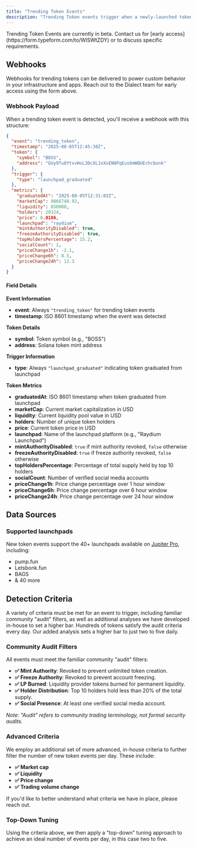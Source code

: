 ```yaml
---
title: "Trending Token Events"
description: "Trending Token events trigger when a newly-launched token graduates from a launchpad and meets strict performance criteria. Get notified of high-potential tokens with built-in audit filters and advanced analytics."
---
```


<Tip>
Trending Token Events are currently in beta. Contact us for [early access](https://form.typeform.com/to/WlSWtZDY) or to discuss specific requirements.
</Tip>

## Webhooks

Webhooks for trending tokens can be delivered to power custom behavior in your infrastructure and apps. Reach out to the Dialect team for early access using the form above.

### Webhook Payload

When a trending token event is detected, you'll receive a webhook with this structure:

```json
{
  "event": "trending_token",
  "timestamp": "2025-08-05T12:45:30Z",
  "token": {
    "symbol": "BOSS",
    "address": "GUy9Tu8YtvvHoL3DcXLJxXvEN8PqEus6mWQUEchcbonk"
  },
  "trigger": {
    "type": "launchpad_graduated"
  },
  "metrics": {
    "graduatedAt": "2025-08-05T12:31:03Z",
    "marketCap": 9866748.92,
    "liquidity": 850000,
    "holders": 20324,
    "price": 0.0106,
    "launchpad": "raydium",
    "mintAuthorityDisabled": true,
    "freezeAuthorityDisabled": true,
    "topHoldersPercentage": 15.2,
    "socialCount": 1,
    "priceChange1h": -2.1,
    "priceChange6h": 8.5,
    "priceChange24h": 12.3
  }
}
```

#### Field Details

**Event Information**
- **event**: Always `"trending_token"` for trending token events
- **timestamp**: ISO 8601 timestamp when the event was detected

**Token Details**
- **symbol**: Token symbol (e.g., "BOSS")
- **address**: Solana token mint address

**Trigger Information**
- **type**: Always `"launchpad_graduated"` indicating token graduated from launchpad

**Token Metrics**
- **graduatedAt**: ISO 8601 timestamp when token graduated from launchpad
- **marketCap**: Current market capitalization in USD
- **liquidity**: Current liquidity pool value in USD
- **holders**: Number of unique token holders
- **price**: Current token price in USD
- **launchpad**: Name of the launchpad platform (e.g., "Raydium Launchpad")
- **mintAuthorityDisabled**: `true` if mint authority revoked, `false` otherwise
- **freezeAuthorityDisabled**: `true` if freeze authority revoked, `false` otherwise
- **topHoldersPercentage**: Percentage of total supply held by top 10 holders
- **socialCount**: Number of verified social media accounts
- **priceChange1h**: Price change percentage over 1 hour window
- **priceChange6h**: Price change percentage over 6 hour window
- **priceChange24h**: Price change percentage over 24 hour window

## Data Sources

### Supported launchpads

New token events support the 40+ launchpads available on [Jupiter Pro](https://jup.ag/pro?tab=launchpads), including:

- pump.fun 
- Letsbonk.fun 
- BAGS
- & 40 more


## Detection Criteria

A variety of criteria must be met for an event to trigger, including familiar community "audit" filters, as well as additional analyses we have developed in-house to set a higher bar. Hundreds of tokens satisfy the audit criteria every day. Our added analysis sets a higher bar to just two to five daily.

### Community Audit Filters

All events must meet the familiar community "audit" filters: 

- **✅ Mint Authority**: Revoked to prevent unlimited token creation.
- **✅ Freeze Authority**: Revoked to prevent account freezing.
- **✅ LP Burned**: Liquidity provider tokens burned for permanent liquidity.
- **✅ Holder Distribution**: Top 10 holders hold less than 20% of the total supply.
- **✅ Social Presence**: At least one verified social media account.

*Note: "Audit" refers to community trading terminology, not formal security audits.*

### Advanced Criteria

We employ an additional set of more advanced, in-house criteria to further filter the number of new token events per day. These include: 

- **✅ Market cap**
- **✅ Liquidity**
- **✅ Price change**
- **✅ Trading volume change**

If you'd like to better understand what criteria we have in place, please reach out.

### Top-Down Tuning

Using the criteria above, we then apply a "top-down" tuning approach to achieve an ideal number of events per day, in this case two to five.
